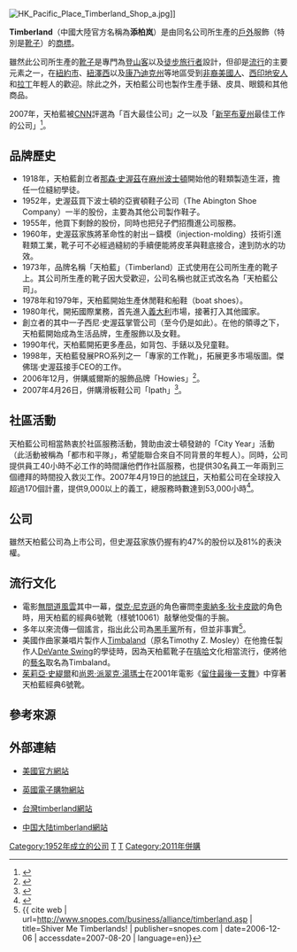 {{Infobox Company
| company_name = The Timberland Company
| company_logo = Timberland-logo.png
| company_type = [[子公司|子公司]]
| company_slogan = 
| foundation = 1952年（[[麻薩諸塞州|麻州]][[波士頓|波士頓]]）
| founder = [[內森·斯沃茨|內森·斯沃茨]]
| location = {{USA}}[[新罕布夏州|新罕布夏州]][[史翠森|史翠森]]
| key_people = 西尼·W·史渥茲（董事長）<br />傑佛瑞·B·史渥茲（總裁、CEO）<br />坎尼斯·P·帕克（經理）
| industry = [[紡織|紡織]]
| products = [[服飾|服飾]]
| services = 
| revenue = 15億6600萬[[美元|美元]]
| operating_income = 
| net_income = 
| area_served       = {{flag|世界}}
| num_employees = 2,016（美國）<br /> 3,402（海外）
| parent = [[威富公司|威富公司]]
| divisions = 
| subsid = 
| homepage = [http://www.timberland.com/ Timberland.com]
| dissolved = 
| footnotes = 
}}
[[File:HK_Pacific_Place_Timberland_Shop_a.jpg|thumb]]]]

'''Timberland'''（中國大陸官方名稱為'''添柏岚'''）是由同名公司所生產的[[戶外|戶外]]服飾（特別是[[靴子|靴子]]）的[[商標|商標]]。

雖然此公司所生產的[[靴子|靴子]]是專門為[[登山|登山客]]以及[[徒步旅行|徒步旅行者]]設計，但卻是[[流行|流行]]的主要元素之一，在[[紐約市|紐約市]]、[[紐澤西|紐澤西]]以及[[康乃迪克州|康乃迪克州]]等地區受到[[非裔美國人|非裔美國人]]、[[西印地安人|西印地安人]]和[[拉丁|拉丁]]年輕人的歡迎。除此之外，天柏藍公司也製作生產手錶、皮具、眼鏡和其他商品。

2007年，天柏藍被[[CNN|CNN]]評選為「百大最佳公司」之一以及「[[新罕布夏州|新罕布夏州]]最佳工作的公司」<ref>{{cite web | url=http://money.cnn.com/magazines/fortune/bestcompanies/2007/snapshots/78.html | title=100 Best Companies to Work For 2007 | publisher=CNNMoney.com | accessdate=2007-09-05 | language=en | archive-date=2019-06-11 | archive-url=https://web.archive.org/web/20190611200714/https://money.cnn.com/magazines/fortune/bestcompanies/2007/snapshots/78.html | dead-url=no }}</ref>。

== 品牌歷史 ==
* 1918年，天柏藍創立者[[那森·史渥茲|那森·史渥茲]]在[[麻薩諸塞州|麻州]][[波士頓|波士頓]]開始他的鞋類製造生涯，擔任一位縫紉學徒。
* 1952年，史渥茲買下波士頓的亞賓頓鞋子公司（The Abington Shoe Company）一半的股份，主要為其他公司製作鞋子。
* 1955年，他買下剩餘的股份，同時也把兒子們招攬進公司服務。
* 1960年，史渥茲家族將革命性的射出－鑄模（injection-molding）技術引進鞋類工業，靴子可不必經過縫紉的手續便能將皮革與鞋底接合，達到防水的功效。
* 1973年，品牌名稱「天柏藍」（Timberland）正式使用在公司所生產的靴子上。其公司所生產的靴子因大受歡迎，公司名稱也就正式改名為「天柏藍公司」。
* 1978年和1979年，天柏藍開始生產休閒鞋和船鞋（boat shoes）。
* 1980年代，開拓國際業務，首先進入[[義大利|義大利]]市場，接著打入其他國家。
* 創立者的其中一子西尼·史渥茲掌管公司（至今仍是如此）。在他的領導之下，天柏藍開始成為生活品牌，生產服飾以及女鞋。
* 1990年代，天柏藍開拓更多產品，如背包、手錶以及兒童鞋。
* 1998年，天柏藍發展PRO系列之一「專家的工作靴」，拓展更多市場版圖。傑佛瑞·史渥茲接手CEO的工作。
* 2006年12月，併購威爾斯的服飾品牌「Howies」<ref>{{cite web | url=http://news.bbc.co.uk/2/hi/uk_news/wales/mid_/6357445.stm | title=Timberland buys 'green' company | publisher=BBC NEWS | date=2007-02-13 | language=en | access-date=2007-11-02 | archive-date=2019-10-08 | archive-url=https://web.archive.org/web/20191008120135/http://news.bbc.co.uk/2/hi/uk_news/wales/mid_/6357445.stm | dead-url=no }}</ref>。
* 2007年4月26日，併購滑板鞋公司「Ipath」<ref>{{cite web | url=http://www.highbeam.com/doc/1G1-162589694.html | title=Timberland Announces Acquisition of IPATH | publisher=HighBeam Research | date=2007-04-26 | accessdate=2010-05-06 | language=en }}{{Dead link|date=2019年2月 |bot=InternetArchiveBot |fix-attempted=yes }}</ref>。

== 社區活動 ==
天柏藍公司相當熱衷於社區服務活動，贊助由波士頓發跡的「City Year」活動（此活動被稱為「都市和平隊」，希望能聯合來自不同背景的年輕人）。同時，公司提供員工40小時不必工作的時間讓他們作社區服務，也提供30名員工一年兩到三個禮拜的時間投入救災工作。2007年4月19日的[[地球日|地球日]]，天柏藍公司在全球投入超過170個計畫，提供9,000以上的義工，總服務時數達到53,000小時<ref>{{cite web | url=http://www.timberland.com/corp/index.jsp?eid=7500021721&page=pressrelease | title=TIMBERLAND CELEBRATES EARTH DAY 2007 BY HOSTING MORE THAN 170 SERVICE PROJECTS AND 9,000 VOLUNTEERS | publisher=Timberland | date=2007-04-19 | language=en | accessdate=2007-11-02 | archive-date=2007-10-27 | archive-url=https://web.archive.org/web/20071027104050/http://www.timberland.com/corp/index.jsp?eid=7500021721&page=pressrelease | dead-url=no }}</ref>。

== 公司 ==
雖然天柏藍公司為上市公司，但史渥茲家族仍握有約47%的股份以及81%的表決權。

== 流行文化 ==
* 電影[[無間道風雲|無間道風雲]]其中一幕，[[傑克·尼克遜|傑克·尼克遜]]的角色審問[[李奧納多·狄卡皮歐|李奧納多·狄卡皮歐]]的角色時，用天柏藍的經典6號靴（樣號10061）敲擊他受傷的手腕。
* 多年以來流傳一個謠言，指出此公司為[[黑手黨|黑手黨]]所有，但並非事實<ref>{{ cite web | url=http://www.snopes.com/business/alliance/timberland.asp | title=Shiver Me Timberlands! | publisher=snopes.com | date=2006-12-06 | accessdate=2007-08-20 | language=en}}</ref>。
* 美國作曲家兼唱片製作人[[Timbaland|Timbaland]]（原名Timothy Z. Mosley）在他擔任製作人[[DeVante_Swing|DeVante Swing]]的學徒時，因為天柏藍靴子在[[嘻哈|嘻哈]]文化相當流行，便將他的[[藝名|藝名]]取名為Timbaland。
* [[茱莉亞·史緹爾|茱莉亞·史緹爾]]和[[尚恩·派翠克·湯瑪士|尚恩·派翠克·湯瑪士]]在2001年電影《[[留住最後一支舞|留住最後一支舞]]》中穿著天柏藍經典6號靴。

== 參考來源 ==
<references/>

== 外部連結 ==
*{{en_icon}}[http://www.timberland.com 美國官方網站] {{Wayback|url=http://www.timberland.com/ |date=20210421030952 }}
*{{en_icon}}[http://www.timberlandonline.co.uk 英國電子購物網站] {{Wayback|url=http://www.timberlandonline.co.uk/ |date=20160616065859 }}
*{{cn_icon}}[http://www.timberland.com.tw/ 台灣timberland網站] {{Wayback|url=http://www.timberland.com.tw/ |date=20210417144021 }}
*{{cn_icon}}[http://www.timberland.com.cn/ 中国大陆timberland網站] {{Wayback|url=http://www.timberland.com.cn/ |date=20210102124808 }}

[[Category:1952年成立的公司|Category:1952年成立的公司]]
[[Category:鞋類品牌|T]]
[[Category:服裝品牌|T]]
[[Category:2011年併購|Category:2011年併購]]